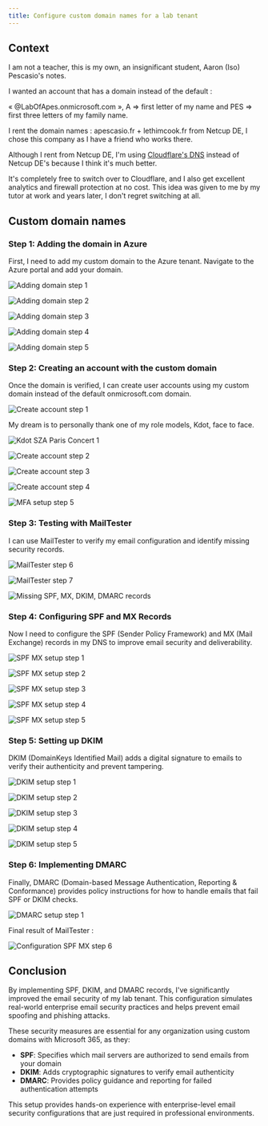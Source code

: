 ```yaml
---
title: Configure custom domain names for a lab tenant
---
```


## Context

I am not a teacher, this is my own, an insignificant student, Aaron (Iso) Pescasio's notes.

I wanted an account that has a domain instead of the default : 

« @LabOfApes.onmicrosoft.com », A => first letter of my name and PES => first three letters of my family name.

I rent the domain names : apescasio.fr + lethimcook.fr from Netcup DE, I chose this company as I have a friend who works there.

Although I rent from Netcup DE, I'm using [Cloudflare's DNS](https://developers.cloudflare.com/dns/zone-setups/full-setup/setup/) instead of Netcup DE's because I think it's much better. 

It's completely free to switch over to Cloudflare, and I also get excellent analytics and firewall protection at no cost. This idea was given to me by my tutor at work and years later, I don't regret switching at all.

## Custom domain names

### Step 1: Adding the domain in Azure

First, I need to add my custom domain to the Azure tenant. Navigate to the Azure portal and add your domain.

![Adding domain step 1](/images/security/custom-domain-names-azure-add-1.png)

![Adding domain step 2](/images/security/custom-domain-names-azure-add-2.png)

![Adding domain step 3](/images/security/custom-domain-names-azure-add-3.png)

![Adding domain step 4](/images/security/custom-domain-names-azure-add-4.png)

![Adding domain step 5](/images/security/custom-domain-names-azure-add-5.png)

### Step 2: Creating an account with the custom domain

Once the domain is verified, I can create user accounts using my custom domain instead of the default onmicrosoft.com domain.

![Create account step 1](/images/security/custom-domain-names-azure-create-account-1.png)

My dream is to personally thank one of my role models, Kdot, face to face.

![Kdot SZA Paris Concert 1](/images/security/kdot-sza-paris.jpg)

![Create account step 2](/images/security/custom-domain-names-azure-create-account-2.png)

![Create account step 3](/images/security/custom-domain-names-azure-create-account-3.png)

![Create account step 4](/images/security/custom-domain-names-azure-create-account-4.png)

![MFA setup step 5](/images/security/custom-domain-names-azure-create-account-MFA-5.png)

### Step 3: Testing with MailTester

I can use MailTester to verify my email configuration and identify missing security records.

![MailTester step 6](/images/security/custom-domain-names-azure-create-account-mailtester-6.png)

![MailTester step 7](/images/security/custom-domain-names-azure-create-account-mailtester-7.png)

![Missing SPF, MX, DKIM, DMARC records](/images/security/custom-domain-names-azure-create-account-mailtester-Missing-SPF-MX-DKIM-DMARC-8.png)

### Step 4: Configuring SPF and MX Records

Now I need to configure the SPF (Sender Policy Framework) and MX (Mail Exchange) records in my DNS to improve email security and deliverability.

![SPF MX setup step 1](/images/security/custom-domain-names-admin-microsoft-com-spf-mx-1.png)

![SPF MX setup step 2](/images/security/custom-domain-names-admin-microsoft-com-spf-mx-2.png)

![SPF MX setup step 3](/images/security/custom-domain-names-admin-microsoft-com-spf-mx-3.png)

![SPF MX setup step 4](/images/security/custom-domain-names-admin-microsoft-com-spf-mx-4.png)

![SPF MX setup step 5](/images/security/custom-domain-names-admin-microsoft-com-spf-mx-5.png)

### Step 5: Setting up DKIM

DKIM (DomainKeys Identified Mail) adds a digital signature to emails to verify their authenticity and prevent tampering.

![DKIM setup step 1](/images/security/custom-domain-names-defender-dkim-1.png)

![DKIM setup step 2](/images/security/custom-domain-names-defender-dkim-2.png)

![DKIM setup step 3](/images/security/custom-domain-names-defender-dkim-3.png)

![DKIM setup step 4](/images/security/custom-domain-names-defender-dkim-4.png)

![DKIM setup step 5](/images/security/custom-domain-names-defender-dkim-5.png)

### Step 6: Implementing DMARC

Finally, DMARC (Domain-based Message Authentication, Reporting & Conformance) provides policy instructions for how to handle emails that fail SPF or DKIM checks.

![DMARC setup step 1](/images/security/custom-domain-names-defender-dmarc-1.png)

Final result of MailTester : 

![Configuration SPF MX step 6](/images/security/custom-domain-names-admin-microsoft-com-spf-mx-6.png)

## Conclusion

By implementing SPF, DKIM, and DMARC records, I've significantly improved the email security of my lab tenant. This configuration simulates real-world enterprise email security practices and helps prevent email spoofing and phishing attacks.

These security measures are essential for any organization using custom domains with Microsoft 365, as they:

- **SPF**: Specifies which mail servers are authorized to send emails from your domain
- **DKIM**: Adds cryptographic signatures to verify email authenticity
- **DMARC**: Provides policy guidance and reporting for failed authentication attempts

This setup provides hands-on experience with enterprise-level email security configurations that are just required in professional environments.

